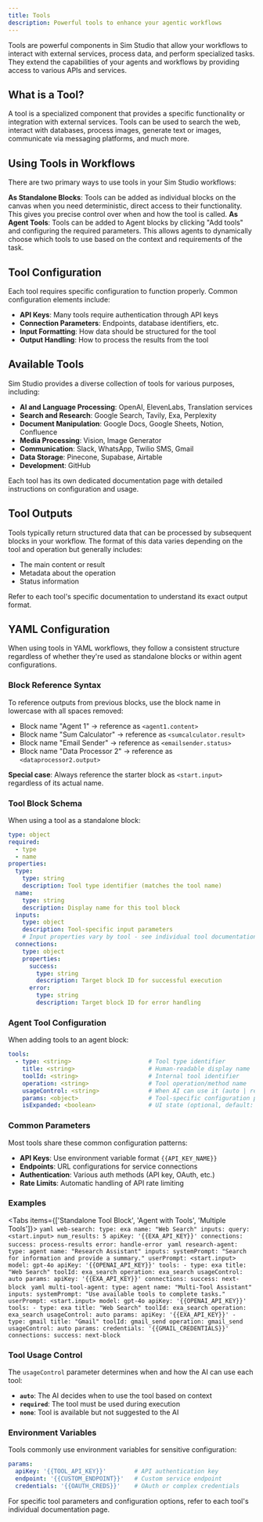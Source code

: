 ```yaml
---
title: Tools
description: Powerful tools to enhance your agentic workflows
---
```



Tools are powerful components in Sim Studio that allow your workflows to interact with external services, process data, and perform specialized tasks. They extend the capabilities of your agents and workflows by providing access to various APIs and services.

## What is a Tool?

A tool is a specialized component that provides a specific functionality or integration with external services. Tools can be used to search the web, interact with databases, process images, generate text or images, communicate via messaging platforms, and much more.

## Using Tools in Workflows

There are two primary ways to use tools in your Sim Studio workflows:

<Steps>
  <Step>
    <strong>As Standalone Blocks</strong>: Tools can be added as individual
    blocks on the canvas when you need deterministic, direct access to their
    functionality. This gives you precise control over when and how the tool is
    called.
  </Step>
  <Step>
    <strong>As Agent Tools</strong>: Tools can be added to Agent blocks by
    clicking "Add tools" and configuring the required parameters. This allows
    agents to dynamically choose which tools to use based on the context and
    requirements of the task.
  </Step>
</Steps>

## Tool Configuration

Each tool requires specific configuration to function properly. Common configuration elements include:

- **API Keys**: Many tools require authentication through API keys
- **Connection Parameters**: Endpoints, database identifiers, etc.
- **Input Formatting**: How data should be structured for the tool
- **Output Handling**: How to process the results from the tool

## Available Tools

Sim Studio provides a diverse collection of tools for various purposes, including:

- **AI and Language Processing**: OpenAI, ElevenLabs, Translation services
- **Search and Research**: Google Search, Tavily, Exa, Perplexity
- **Document Manipulation**: Google Docs, Google Sheets, Notion, Confluence
- **Media Processing**: Vision, Image Generator
- **Communication**: Slack, WhatsApp, Twilio SMS, Gmail
- **Data Storage**: Pinecone, Supabase, Airtable
- **Development**: GitHub

Each tool has its own dedicated documentation page with detailed instructions on configuration and usage.

## Tool Outputs

Tools typically return structured data that can be processed by subsequent blocks in your workflow. The format of this data varies depending on the tool and operation but generally includes:

- The main content or result
- Metadata about the operation
- Status information

Refer to each tool's specific documentation to understand its exact output format.

## YAML Configuration

When using tools in YAML workflows, they follow a consistent structure regardless of whether they're used as standalone blocks or within agent configurations.

### Block Reference Syntax

To reference outputs from previous blocks, use the block name in lowercase with all spaces removed:

- Block name "Agent 1" → reference as `<agent1.content>`
- Block name "Sum Calculator" → reference as `<sumcalculator.result>`
- Block name "Email Sender" → reference as `<emailsender.status>`
- Block name "Data Processor 2" → reference as `<dataprocessor2.output>`

**Special case**: Always reference the starter block as `<start.input>` regardless of its actual name.

### Tool Block Schema

When using a tool as a standalone block:

```yaml
type: object
required:
  - type
  - name
properties:
  type:
    type: string
    description: Tool type identifier (matches the tool name)
  name:
    type: string
    description: Display name for this tool block
  inputs:
    type: object
    description: Tool-specific input parameters
    # Input properties vary by tool - see individual tool documentation
  connections:
    type: object
    properties:
      success:
        type: string
        description: Target block ID for successful execution
      error:
        type: string
        description: Target block ID for error handling
```

### Agent Tool Configuration

When adding tools to an agent block:

```yaml
tools:
  - type: <string>                      # Tool type identifier
    title: <string>                     # Human-readable display name
    toolId: <string>                    # Internal tool identifier
    operation: <string>                 # Tool operation/method name
    usageControl: <string>              # When AI can use it (auto | required | none)
    params: <object>                    # Tool-specific configuration parameters
    isExpanded: <boolean>               # UI state (optional, default: false)
```

### Common Parameters

Most tools share these common configuration patterns:

- **API Keys**: Use environment variable format `{{API_KEY_NAME}}`
- **Endpoints**: URL configurations for service connections
- **Authentication**: Various auth methods (API key, OAuth, etc.)
- **Rate Limits**: Automatic handling of API rate limiting

### Examples

<Tabs items={['Standalone Tool Block', 'Agent with Tools', 'Multiple Tools']}>
  <Tab>
    ```yaml
    web-search:
      type: exa
      name: "Web Search"
      inputs:
        query: <start.input>
        num_results: 5
        apiKey: '{{EXA_API_KEY}}'
      connections:
        success: process-results
        error: handle-error
    ```
  </Tab>
  <Tab>
    ```yaml
    research-agent:
      type: agent
      name: "Research Assistant"
      inputs:
        systemPrompt: "Search for information and provide a summary."
        userPrompt: <start.input>
        model: gpt-4o
        apiKey: '{{OPENAI_API_KEY}}'
        tools:
          - type: exa
            title: "Web Search"
            toolId: exa_search
            operation: exa_search
            usageControl: auto
            params:
              apiKey: '{{EXA_API_KEY}}'
      connections:
        success: next-block
    ```
  </Tab>
  <Tab>
    ```yaml
    multi-tool-agent:
      type: agent
      name: "Multi-Tool Assistant"
      inputs:
        systemPrompt: "Use available tools to complete tasks."
        userPrompt: <start.input>
        model: gpt-4o
        apiKey: '{{OPENAI_API_KEY}}'
        tools:
          - type: exa
            title: "Web Search"
            toolId: exa_search
            operation: exa_search
            usageControl: auto
            params:
              apiKey: '{{EXA_API_KEY}}'
          - type: gmail
            title: "Gmail"
            toolId: gmail_send
            operation: gmail_send
            usageControl: auto
            params:
              credentials: '{{GMAIL_CREDENTIALS}}'
      connections:
        success: next-block
    ```
  </Tab>
</Tabs>

### Tool Usage Control

The `usageControl` parameter determines when and how the AI can use each tool:

- **`auto`**: The AI decides when to use the tool based on context
- **`required`**: The tool must be used during execution
- **`none`**: Tool is available but not suggested to the AI

### Environment Variables

Tools commonly use environment variables for sensitive configuration:

```yaml
params:
  apiKey: '{{TOOL_API_KEY}}'        # API authentication key
  endpoint: '{{CUSTOM_ENDPOINT}}'   # Custom service endpoint
  credentials: '{{OAUTH_CREDS}}'    # OAuth or complex credentials
```

For specific tool parameters and configuration options, refer to each tool's individual documentation page.
